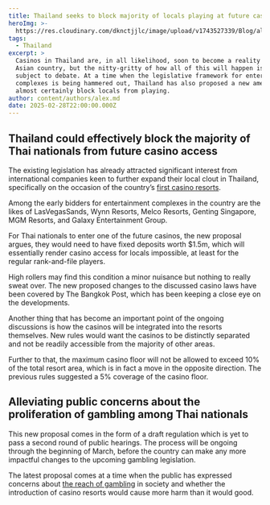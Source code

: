 ```yaml
---
title: Thailand seeks to block majority of locals playing at future casinos
heroImg: >-
  https://res.cloudinary.com/dknctjjlc/image/upload/v1743527339/Blog/alejandro-cartagena-B64B6-kAWlw-unsplash_rfyiw8.webp
tags:
  - Thailand
excerpt: >
  Casinos in Thailand are, in all likelihood, soon to become a reality in the
  Asian country, but the nitty-gritty of how all of this will happen is still
  subject to debate. At a time when the legislative framework for entertainment
  complexes is being hammered out, Thailand has also proposed a new amendment to
  almost certainly block locals from playing.
author: content/authors/alex.md
date: 2025-02-28T22:00:00.000Z
---
```


## Thailand could effectively block the majority of Thai nationals from future casino access

The existing legislation has already attracted significant interest from international companies keen to further expand their local clout in Thailand, specifically on the occasion of the country’s [first casino resorts](https://casino.guru/news/gambling-industry/thailand-greenlights-bill-to-legalize-casinos-and-gambling--hurdles-remain-6575).

Among the early bidders for entertainment complexes in the country are the likes of LasVegasSands, Wynn Resorts, Melco Resorts, Genting Singapore, MGM Resorts, and Galaxy Entertainment Group.

For Thai nationals to enter one of the future casinos, the new proposal argues, they would need to have fixed deposits worth $1.5m, which will essentially render casino access for locals impossible, at least for the regular rank-and-file players.

High rollers may find this condition a minor nuisance but nothing to really sweat over. The new proposed changes to the discussed casino laws have been covered by The Bangkok Post, which has been keeping a close eye on the developments.

Another thing that has become an important point of the ongoing discussions is how the casinos will be integrated into the resorts themselves. New rules would want the casinos to be distinctly separated and not be readily accessible from the majority of other areas.

Further to that, the maximum casino floor will not be allowed to exceed 10% of the total resort area, which is in fact a move in the opposite direction. The previous rules suggested a 5% coverage of the casino floor.

## Alleviating public concerns about the proliferation of gambling among Thai nationals

This new proposal comes in the form of a draft regulation which is yet to pass a second round of public hearings. The process will be ongoing through the beginning of March, before the country can make any more impactful changes to the upcoming gambling legislation.

The latest proposal comes at a time when the public has expressed concerns about [the reach of gambling](https://casino.guru/news/gambling-industry/thailand-determined-to-uproot-illegal-gambling-6728) in society and whether the introduction of casino resorts would cause more harm than it would good.
